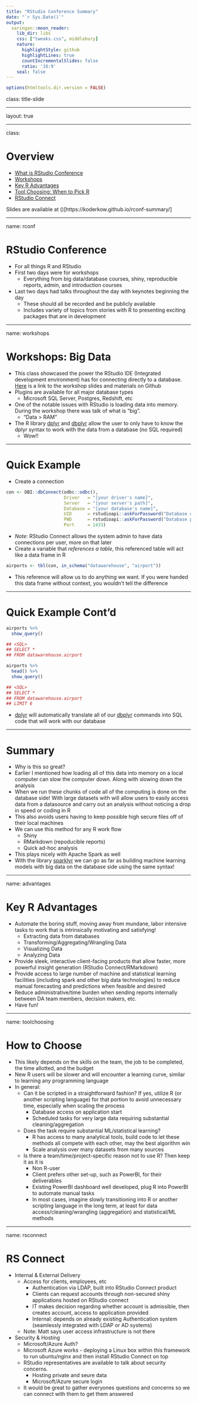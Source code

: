 ```yaml
---
title: "RStudio Conference Summary"
date: "`r Sys.Date()`"
output:
  xaringan::moon_reader:
    lib_dir: libs
    css: ["tweaks.css", middlebury]
    nature:
      highlightStyle: github
      highlightLines: true
      countIncrementalSlides: false
      ratio: '16:9'
    seal: false
---
```


```r
options(htmltools.dir.version = FALSE)
```

class: title-slide   

---

layout: true

<div class="my-footer"></div>

---

class:

# Overview

- [What is RStudio Conference](#rconf)
- [Workshops](#workshops)
- [Key R Advantages](#advantages)
- [Tool Choosing: When to Pick R](#toolchoosing)
- [RStudio Connect](#rsconnect)

Slides are available at ()[https://koderkow.github.io/rconf-summary/]

---

name: rconf

# RStudio Conference

- For all things R and RStudio
- First two days were for workshops
    - Everything from big data/database courses, shiny, reproducible reports, admin, and  introduction courses
- Last two days had talks throughout the day with keynotes beginning the day
    - These should all be recorded and be publicly available
    - Includes variety of topics from stories with R to presenting exciting packages that are in development

---

name: workshops

# Workshops: Big Data

- This class showcased the power the RStudio IDE (Integrated development environment) has for connecting directly to a database. [Here](https://github.com/rstudio/bigdataclass) is a link to the workshop slides and materials on Github
- Plugins are available for all major database types
    - Microsoft SQL Server, Postgres, Redshift, etc
- One of the notable issues with RStudio is loading data into memory. During the workshop there was talk of what is "big". 
    - "Data > RAM"
- The R library [dplyr](https://dplyr.tidyverse.org/) and [dbplyr](https://dbplyr.tidyverse.org/articles/dbplyr.html) allow the user to only have to know the dplyr syntax to work with the data from a database (no SQL required)
    - Wow!!

---

# Quick Example

- Create a connection

```r
con <- DBI::dbConnect(odbc::odbc(),
                      Driver   = "[your driver's name]",
                      Server   = "[your server's path]",
                      Database = "[your database's name]",
                      UID      = rstudioapi::askForPassword("Database user"),
                      PWD      = rstudioapi::askForPassword("Database password"),
                      Port     = 1433)
```

- *Note*: RStudio Connect allows the system admin to have data connections per user, more on that later
- Create a variable that *references a table*, this referenced table will act like a data frame in R

```r
airports <- tbl(con, in_schema("datawarehouse", "airport"))
```

- This reference will allow us to do anything we want. If you were handed this data frame without context, you wouldn't tell the difference

---

# Quick Example Cont'd

```r
airports %>%
  show_query()
```

```r
## <SQL>
## SELECT *
## FROM datawarehouse.airport
```

```r
airports %>%
  head() %>%
  show_query()
```

```r
## <SQL>
## SELECT *
## FROM datawarehouse.airport
## LIMIT 6
```

- [dplyr](https://dplyr.tidyverse.org/) will automatically translate all of our [dbplyr](https://dbplyr.tidyverse.org/articles/dbplyr.html) commands into SQL code that will work with our database

---

# Summary

- Why is this so great?
- Earlier I mentioned how loading all of this data into memory on a local computer can slow the computer down. Along with slowing down the analysis
- When we run these chunks of code all of the computing is done on the database side! With large datasets with will allow users to easily access data from a datasource and carry out an analysis without noticing a drop in speed or coding in R
- This also avoids users having to keep possible high secure files off of their local machines
- We can use this method for any R work flow
    - Shiny
    - RMarkdown (repoducible reports)
    - Quick ad-hoc analysis
- This plays nicely with Apache Spark as well
- With the library [sparklyr](https://spark.rstudio.com/) we can go as far as building machine learning models with big data on the database side using the same syntax!

<!-- Here are some bullet points Matt mentioned that would be beneficial for them to know. I know you can answer these more deeply on how it will help them as a company vs what I lightly know on the topic. -->

---

name: advantages

# Key R Advantages

- Automate the boring stuff, moving away from mundane, labor intensive tasks to work that is intrinsically motivating and satisfying!
    - Extracting data from databases
    - Transforming/Aggregating/Wrangling Data
    - Visualizing Data
    - Analyzing Data
- Provide sleek, interactive client-facing products that allow faster, more powerful insight generation (RStudio Connect/RMarkdown)
- Provide access to large number of machine and statistical learning facilities (including spark and other big data technologies) to reduce manual forecasting and predictions when feasible and desired
- Reduce administrative/time burden when sending reports internally between DA team members, decision makers, etc.
- Have fun!

---

name: toolchoosing

# How to Choose

- This likely depends on the skills on the team, the job to be completed, the time allotted, and the budget
- New R users will be slower and will encounter a learning curve, similar to learning any programming language
- In general:
    - Can it be scripted in a straightforward fashion? If yes, utilize R (or another scripting language) for that portion to avoid unnecessary time, especially when scaling the process
        - Database access on application start
        - Scheduled tasks for very large data requiring substantial cleaning/aggregation
    - Does the task require substantial ML/statistical learning?
        - R has access to many analytical tools, build code to let these methods all compete with each other, may the best algorithm win
        - Scale analysis over many datasets from many sources
    - Is there a team/time/project-specific reason not to use R? Then keep it as it is
        - Non R-user
        - Client prefers other set-up, such as PowerBI, for their deliverables
        - Existing PowerBI dashboard well developed, plug R into PowerBI to automate manual tasks
        - In most cases, imagine slowly transitioning into R or another scripting language in the long term, at least for data access/cleaning/wrangling (aggregation) and statistical/ML methods


---

name: rsconnect

# RS Connect

- Internal & External Delivery
  - Access for clients, employees, etc
      - Authentication via LDAP, built into RStudio Connect product
      - Clients can request accounts through non-secured shiny applications hosted on RStudio connect
      - IT makes decision regarding whether account is admissible, then creates account, access to application provided
      - Internal: depends on already existing Authentication system (seamlessly integrated with LDAP or AD systems)
  - Note: Matt says user access infrastructure is not there
- Security & Hosting
  - Microsoft/Azure Auth?
  - Microsoft Azure works - deploying a Linux box within this framework to run ubuntu/nginx and then install RStudio Connect on top
  - RStudio representatives are available to talk about security concerns.
      - Hosting private and seure data
      - Microsoft/Azure secure login
  - It would be great to gather everyones questions and concerns so we can connect with them to get them answered